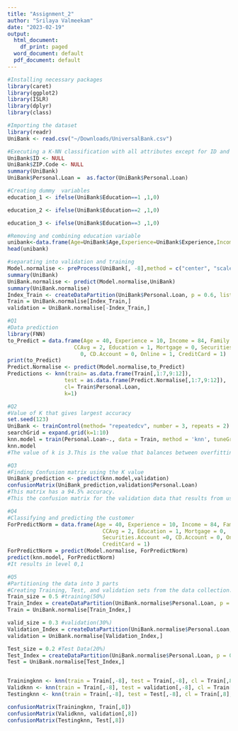 ```yaml
---
title: "Assignment_2"
author: "Srilaya Valmeekam"
date: "2023-02-19"
output:
  html_document:
    df_print: paged
  word_document: default
  pdf_document: default
---
```

```r
#Installing necessary packages
library(caret)
library(ggplot2)
library(ISLR)
library(dplyr)
library(class)
```


```r
#Importing the dataset
library(readr)
UniBank <- read.csv("~/Downloads/UniversalBank.csv")

```

```r
#Executing a K-NN classification with all attributes except for ID and ZIP code.
UniBank$ID <- NULL
UniBank$ZIP.Code <- NULL
summary(UniBank)
UniBank$Personal.Loan =  as.factor(UniBank$Personal.Loan)
```

```r
#Creating dummy  variables
education_1 <- ifelse(UniBank$Education==1 ,1,0)

education_2 <- ifelse(UniBank$Education==2 ,1,0)

education_3 <- ifelse(UniBank$Education==3 ,1,0)
```

```r
#Removing and combining education variable
unibank<-data.frame(Age=UniBank$Age,Experience=UniBank$Experience,Income=UniBank$Income,Family=UniBank$Family,CCAvg=UniBank$CCAvg, education_1=education_1,education_2=education_2,education_3=education_3,Personal.Loan=UniBank$Personal.Loan,Mortgage=UniBank$Mortgage,Securities.Account=UniBank$Securities.Account,CD.Account=UniBank$CD.Account,Online=UniBank$Online,CreditCard=UniBank$CreditCard)
head(unibank)
```

```r
#separating into validation and training
Model.normalise <- preProcess(UniBank[, -8],method = c("center", "scale"))
summary(UniBank)
UniBank.normalise <- predict(Model.normalise,UniBank)
summary(UniBank.normalise)
Index_Train <- createDataPartition(UniBank$Personal.Loan, p = 0.6, list = FALSE)
Train = UniBank.normalise[Index_Train,]
validation = UniBank.normalise[-Index_Train,]
```

```r
#Q1
#Data prediction
library(FNN)
to_Predict = data.frame(Age = 40, Experience = 10, Income = 84, Family = 2,
                     CCAvg = 2, Education = 1, Mortgage = 0, Securities.Account =
                       0, CD.Account = 0, Online = 1, CreditCard = 1)
print(to_Predict)
Predict.Normalise <- predict(Model.normalise,to_Predict)
Predictions <- knn(train= as.data.frame(Train[,1:7,9:12]),
                  test = as.data.frame(Predict.Normalise[,1:7,9:12]),
                  cl= Train$Personal.Loan,
                  k=1)
```

```r
#Q2
#Value of K that gives largest accuracy
set.seed(123)
UniBank <- trainControl(method= "repeatedcv", number = 3, repeats = 2)
searchGrid = expand.grid(k=1:10)
knn.model = train(Personal.Loan~., data = Train, method = 'knn', tuneGrid = searchGrid,trControl = UniBank)
knn.model
#The value of k is 3.This is the value that balances between overfitting and ignoring the predictor information
```



```r
#Q3
#Finding Confusion matrix using the K value
UniBank_prediction <- predict(knn.model,validation)
confusionMatrix(UniBank_prediction,validation$Personal.Loan)
#This matrix has a 94.5% accuracy.
#This the confusion matrix for the validation data that results from using the best k.
```





```r
#Q4
#Classifying and predicting the customer
ForPredictNorm = data.frame(Age = 40, Experience = 10, Income = 84, Family = 2,
                              CCAvg = 2, Education = 1, Mortgage = 0,
                              Securities.Account =0, CD.Account = 0, Online = 1,
                              CreditCard = 1)
ForPredictNorm = predict(Model.normalise, ForPredictNorm)
predict(knn.model, ForPredictNorm)
#It results in level 0,1
```

```r
#Q5
#Partitioning the data into 3 parts
#Creating Training, Test, and validation sets from the data collection.
Train_size = 0.5 #training(50%)
Train_Index = createDataPartition(UniBank.normalise$Personal.Loan, p = 0.5, list = FALSE)
Train = UniBank.normalise[Train_Index,]

valid_size = 0.3 #validation(30%)
Validation_Index = createDataPartition(UniBank.normalise$Personal.Loan, p = 0.3, list = FALSE)
validation = UniBank.normalise[Validation_Index,]

Test_size = 0.2 #Test Data(20%)
Test_Index = createDataPartition(UniBank.normalise$Personal.Loan, p = 0.2, list = FALSE)
Test = UniBank.normalise[Test_Index,]


Trainingknn <- knn(train = Train[,-8], test = Train[,-8], cl = Train[,8], k =3)
Validknn <- knn(train = Train[,-8], test = validation[,-8], cl = Train[,8], k =3)
Testingknn <- knn(train = Train[,-8], test = Test[,-8], cl = Train[,8], k =3)

confusionMatrix(Trainingknn, Train[,8])
confusionMatrix(Validknn, validation[,8])
confusionMatrix(Testingknn, Test[,8])
```

